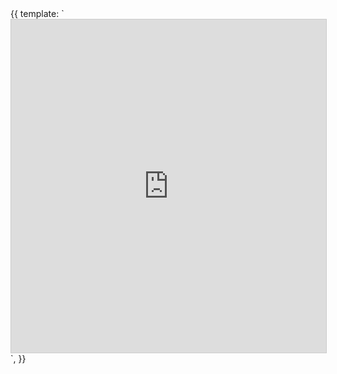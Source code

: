 
<Meta title="Foundations/Component Statuses" />


<Canvas>
  <Story name="Component Statuses">
    {{
            template: `<iframe class="airtable-embed" src="https://airtable.com/embed/shrtuFWoEvMQ7WT0b?backgroundColor=blue&layout=card&viewControls=on" frameborder="0" onmousewheel="" width="100%" height="533" style="background: transparent; border: 1px solid #ccc;"></iframe>`,
        }}
</Story>
</Canvas>
